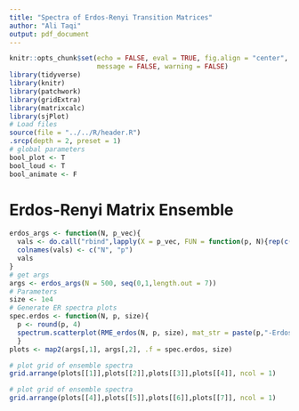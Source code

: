 ```yaml
---
title: "Spectra of Erdos-Renyi Transition Matrices"
author: "Ali Taqi"
output: pdf_document
---
```


```r
knitr::opts_chunk$set(echo = FALSE, eval = TRUE, fig.align = "center", 
                      message = FALSE, warning = FALSE)
library(tidyverse)
library(knitr)
library(patchwork)
library(gridExtra)
library(matrixcalc)
library(sjPlot)
# Load files
source(file = "../../R/header.R")
.srcp(depth = 2, preset = 1)
# global parameters
bool_plot <- T
bool_loud <- T
bool_animate <- F
```

# Erdos-Renyi Matrix Ensemble

```r
erdos_args <- function(N, p_vec){
  vals <- do.call("rbind",lapply(X = p_vec, FUN = function(p, N){rep(c(N,p))}, N))
  colnames(vals) <- c("N", "p")
  vals
}
# get args
args <- erdos_args(N = 500, seq(0,1,length.out = 7))
# Parameters
size <- 1e4
# Generate ER spectra plots
spec.erdos <- function(N, p, size){
  p <- round(p, 4)
  spectrum.scatterplot(RME_erdos(N, p, size), mat_str = paste(p,"-Erdos",sep=""))
  }
plots <- map2(args[,1], args[,2], .f = spec.erdos, size)
```

```r
# plot grid of ensemble spectra
grid.arrange(plots[[1]],plots[[2]],plots[[3]],plots[[4]], ncol = 1)
```

```r
# plot grid of ensemble spectra
grid.arrange(plots[[4]],plots[[5]],plots[[6]],plots[[7]], ncol = 1)
```

